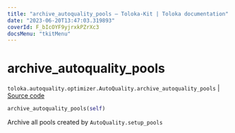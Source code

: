 ```yaml
---
title: "archive_autoquality_pools — Toloka-Kit | Toloka documentation"
date: "2023-06-20T13:47:03.319893"
coverId: F_bIcOYF9yjrxkPZrXc3
docsMenu: "tkitMenu"
---
```


# archive_autoquality_pools

`toloka.autoquality.optimizer.AutoQuality.archive_autoquality_pools` | [Source code](https://github.com/Toloka/toloka-kit/blob/v1.2.0/src/autoquality/optimizer.py#L435)

```python
archive_autoquality_pools(self)
```

Archive all pools created by `AutoQuality.setup_pools`